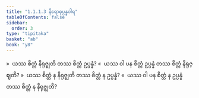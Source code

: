 ```yaml
---
title: "1.1.1.3 နိရောဓုပ္ပန္နဝါရ"
tableOfContents: false
sidebar:
  order: 3
type: "tipitaka"
basket: "ab"
book: "y8"
---
```



<DynamicBreadcrumb />

<Division number="3" book="y8" e="ch" v="34" p="290">

<Paragraph number="10" book="y8">
»  ယဿ စိတ္တံ နိရုဇ္ဈတိ တဿ စိတ္တံ ဥပ္ပန္နံ?
</Paragraph>

<Paragraph number="11" book="y8">
«  ယဿ ဝါ ပန စိတ္တံ ဥပ္ပန္နံ တဿ စိတ္တံ နိရုဇ္ဈတိ?
</Paragraph>

<Paragraph number="12" book="y8">
»  ယဿ စိတ္တံ န နိရုဇ္ဈတိ တဿ စိတ္တံ န ဥပ္ပန္နံ?
</Paragraph>

<Paragraph number="13" book="y8">
«  ယဿ ဝါ ပန စိတ္တံ န ဥပ္ပန္နံ တဿ စိတ္တံ န နိရုဇ္ဈတိ?
</Paragraph>
</Division>